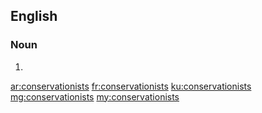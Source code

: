 ==English==

===Noun===
{{head|en}}

# {{plural of|conservationist}}

[[ar:conservationists]]
[[fr:conservationists]]
[[ku:conservationists]]
[[mg:conservationists]]
[[my:conservationists]]